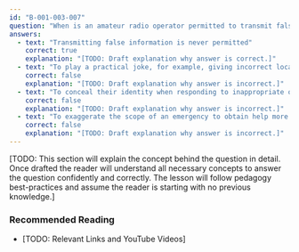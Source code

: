 ```yaml
---
id: "B-001-003-007"
question: "When is an amateur radio operator permitted to transmit false information?"
answers:
  - text: "Transmitting false information is never permitted"
    correct: true
    explanation: "[TODO: Draft explanation why answer is correct.]"
  - text: "To play a practical joke, for example, giving incorrect location of an amateur radio event"
    correct: false
    explanation: "[TODO: Draft explanation why answer is incorrect.]"
  - text: "To conceal their identity when responding to inappropriate on-air conduct"
    correct: false
    explanation: "[TODO: Draft explanation why answer is incorrect.]"
  - text: "To exaggerate the scope of an emergency to obtain help more rapidly"
    correct: false
    explanation: "[TODO: Draft explanation why answer is incorrect.]"
---
```


[TODO: This section will explain the concept behind the question in detail. Once drafted the reader will understand all necessary concepts to answer the question confidently and correctly. The lesson will follow pedagogy best-practices and assume the reader is starting with no previous knowledge.]

### Recommended Reading

- [TODO: Relevant Links and YouTube Videos]
